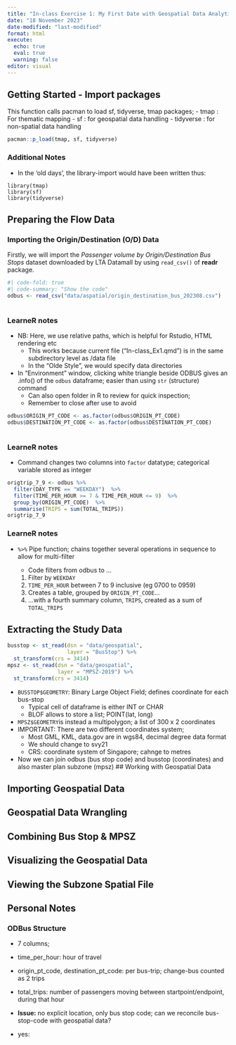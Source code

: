 ```yaml
---
title: "In-class Exercise 1: My First Date with Geospatial Data Analytics"
date: "18 November 2023"
date-modified: "last-modified"
format: html
execute:
  echo: true
  eval: true
  warning: false
editor: visual
---
```


## Getting Started - Import packages

This function calls pacman to load sf, tidyverse, tmap packages; - tmap : For thematic mapping - sf : for geospatial data handling - tidyverse : for non-spatial data handling

```r
pacman::p_load(tmap, sf, tidyverse)
```

::: {.callout-note collapse="true"}
### Additional Notes

-   In the 'old days', the library-import would have been written thus:

```         
library(tmap)
library(sf)
library(tidyverse)
```
:::

## Preparing the Flow Data

### Importing the Origin/Destination (O/D) Data

Firstly, we will import the *Passenger volume by Origin/Destination Bus Stops* dataset downloaded by LTA Datamall by using `read_csv()` of **readr** package.

```r
#| code-fold: true
#| code-summary: "Show the code"
odbus <- read_csv("data/aspatial/origin_destination_bus_202308.csv")
  
```

::: {.callout-note collapse="true"}
### LearneR notes

-   NB: Here, we use relative paths, which is helpful for Rstudio, HTML rendering etc
    -   This works because current file ("In-class_Ex1.qmd") is in the same subdirectory level as /data file
    -   In the "Olde Style", we would specify data directories
-   In "Environment" window, clicking white triangle beside ODBUS gives an .info() of the `odbus` dataframe; easier than using `str` (structure) command
    -   Can also open folder in R to review for quick inspection;
    -   Remember to close after use to avoid\
:::

```r
odbus$ORIGIN_PT_CODE <- as.factor(odbus$ORIGIN_PT_CODE)
odbus$DESTINATION_PT_CODE <- as.factor(odbus$DESTINATION_PT_CODE)
  
```

::: {.callout-note collapse="true"}
### LearneR notes

-   Command changes two columns into `factor` datatype; categorical variable stored as integer
:::

```r
origtrip_7_9 <- odbus %>% 
  filter(DAY_TYPE == "WEEKDAY")  %>% 
  filter(TIME_PER_HOUR >= 7 & TIME_PER_HOUR <= 9)  %>% 
  group_by(ORIGIN_PT_CODE)  %>% 
  summarise(TRIPS = sum(TOTAL_TRIPS))
origtrip_7_9
```

::: {.callout-note collapse="true"}
### LearneR notes

-   `%>%` Pipe function; chains together several operations in sequence to allow for multi-filter

    -   Code filters from odbus to ...

    1.  Filter by `WEEKDAY`
    2.  `TIME_PER_HOUR` between 7 to 9 inclusive (eg 0700 to 0959)
    3.  Creates a table, grouped by `ORIGIN_PT_CODE`...
    4.  ...with a fourth summary column, `TRIPS`, created as a sum of `TOTAL_TRIPS`
:::

## Extracting the Study Data

```r
busstop <- st_read(dsn = "data/geospatial", 
                   layer = "BusStop") %>%
  st_transform(crs = 3414)
mpsz <- st_read(dsn = "data/geospatial", 
                layer = "MPSZ-2019") %>%
  st_transform(crs = 3414)
```

-   `BUSSTOP$GEOMETRY`: Binary Large Object Field; defines coordinate for each bus-stop
    -   Typical cell of dataframe is either INT or CHAR
    -   BLOF allows to store a list; POINT(lat, long)
-   `MPSZ$GEOMETRY`is instead a multipolygon; a list of 300 x 2 coordinates
-   IMPORTANT: There are two different coordinates system;
    -   Most GML, KML, data.gov are in wgs84, decimal degree data format
    -   We should change to svy21
    -   CRS: coordinate system of Singapore; cahnge to metres
-   Now we can join odbus (bus stop code) and busstop (coordinates) and also master plan subzone (mpsz) \## Working with Geospatial Data

## Importing Geospatial Data

## Geospatial Data Wrangling

## Combining Bus Stop & MPSZ

## Visualizing the Geospatial Data

## Viewing the Subzone Spatial File

## Personal Notes

### ODBus Structure

-   7 columns;

-   time_per_hour: hour of travel

-   origin_pt_code, destination_pt_code: per bus-trip; change-bus counted as 2 trips

-   total_trips: number of passengers moving between startpoint/endpoint, during that hour

-   **Issue:** no explicit location, only bus stop code; can we reconcile bus-stop-code with geospatial data?

-   yes:

